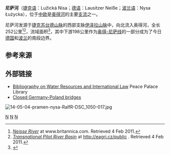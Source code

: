 {{Expand language}}
{{Geobox|River
| river_name = Nysa Łużycka (Lusatian Neisse)
| image = Neisse bei skerbersdorf 640x480.jpg
| image_caption = [[克劳施维茨|克劳施维茨]]附近
| source = [[伊泽拉山脉|伊泽拉山脉]]
| source_location = Nová Ves nad Nisou
| source_region = [[利贝雷茨州|利贝雷茨州]]
| source_country =捷克
| source_coordinates = {{coord|50|43|47|N|15|13|44|E|display=inline}}
| source_elevation= 655
| mouth = [[奥得河|奥得河]]
| mouth_location = [[奈塞明德|奈塞明德]]
| mouth_region = [[勃兰登堡州|勃兰登堡州]]
| mouth_country = 德国
| capital_coordinates = 
| mouth_coordinates = {{coord|52|4|11|N|14|45|20|E|display=inline,title}}
| mouth_elevation = 32
| country = [[捷克|捷克]]
| country1 = [[波兰|波兰]]
| country2 = [[德国|德国]]
| length = 252
| discharge = 30
| watershed = 4297
| map = Oder-Neisse line between Germany and Poland.jpg
| map_caption = 尼萨河与奥得河
}}

'''尼萨河'''（[[捷克语|捷克语]]：Lužická Nisa；[[德语|德语]]：Lausitzer Neiße；[[波兰语|波兰语]]：Nysa Łużycka），位于[[中欧|中欧]]是[[奥得河|奥得河]]的主要[[支流|支流]]之一。

尼萨河发源于[[捷克|捷克]][[苏台德山脉|苏台德山脉]]的西部支脉[[伊泽拉山脉|伊泽拉山脉]]中，向北流入奥得河，全长252公里<ref name="brit">[https://www.britannica.com/EBchecked/topic/408303/Neisse-River ''Neisse River''] {{Wayback|url=https://www.britannica.com/EBchecked/topic/408303/Neisse-River |date=20150429230750 }} at www.britannica.com. Retrieved 4 Feb 2011.</ref><ref>[http://eagri.cz/public/web/file/37537/PRB_Neisse_Final_Report__1_.pdf ''Transnational Pilot River Basin''] {{Wayback|url=http://eagri.cz/public/web/file/37537/PRB_Neisse_Final_Report__1_.pdf |date=20200803162344 }} at http://eagri.cz/public {{Wayback|url=http://eagri.cz/public |date=20161003121815 }}. Retrieved 4 Feb 2011.</ref>，流域面积{{convert|4403|km2|abbr=on}}<ref name=yearbook>{{Cite web |url=http://stat.gov.pl/download/gfx/portalinformacyjny/en/defaultaktualnosci/3328/2/17/1/statistical_yearbook_of_the_republic_of_poland_2017.pdf |title=Statistical Yearbook of the Republic of Poland 2017 |accessdate=2020-04-23 |archive-date=2018-06-12 |archive-url=https://web.archive.org/web/20180612143754/http://stat.gov.pl/download/gfx/portalinformacyjny/en/defaultaktualnosci/3328/2/17/1/statistical_yearbook_of_the_republic_of_poland_2017.pdf |dead-url=yes }}</ref>，其中下游198公里作为[[奧德河-尼斯河線|奥得-尼萨线]]的一部分成为了今日[[德国|德国]]和[[波兰|波兰]]的南段边界。
{{coord|50|43|47|N|15|13|44|E|display=title|region:CZ-LI_type:river_source:dewiki}}

==参考来源==
{{reflist}}

==外部链接==
{{Commons|Lusatian Neisse}}
* [http://www.ppl.nl/index.php?option=com_wrapper&view=wrapper&Itemid=82 Bibliography on Water Resources and International Law] {{Wayback|url=http://www.ppl.nl/index.php?option=com_wrapper&view=wrapper&Itemid=82 |date=20090218211327 }} Peace Palace Library
* [[commons:Category:Closed_Germany-Poland_bridges|Closed Germany-Poland bridges]]



[[File:14-05-04-pramen-nysa-RalfR-DSC_1050-017.jpg|left]]{{Authority control}}
[[Category:捷克河流|N]]
[[Category:波兰河流|N]]
[[Category:德国河流|N]]